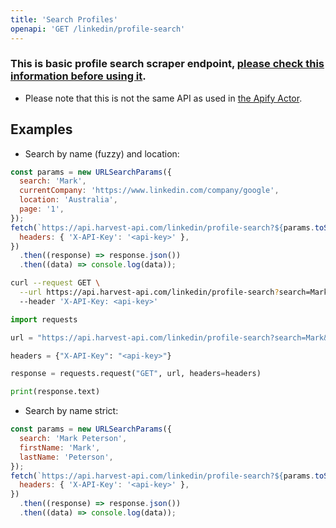 ```yaml
---
title: 'Search Profiles'
openapi: 'GET /linkedin/profile-search'
---
```



### This is basic profile search scraper endpoint, [please check this information before using it](/guides/profile-search).

- Please note that this is not the same API as used in [the Apify Actor](https://apify.com/harvestapi/linkedin-profile-search).

## Examples

- Search by name (fuzzy) and location:

<CodeGroup>

```javascript JavaScript
const params = new URLSearchParams({
  search: 'Mark',
  currentCompany: 'https://www.linkedin.com/company/google',
  location: 'Australia',
  page: '1',
});
fetch(`https://api.harvest-api.com/linkedin/profile-search?${params.toString()}`, {
  headers: { 'X-API-Key': '<api-key>' },
})
  .then((response) => response.json())
  .then((data) => console.log(data));
```

```bash cURL
curl --request GET \
  --url https://api.harvest-api.com/linkedin/profile-search?search=Mark&companyId=1441&location=Australia&page=1 \
  --header 'X-API-Key: <api-key>'
```

```python Python
import requests

url = "https://api.harvest-api.com/linkedin/profile-search?search=Mark&companyId=1441&location=Australia&page=1"

headers = {"X-API-Key": "<api-key>"}

response = requests.request("GET", url, headers=headers)

print(response.text)
```

</CodeGroup>

- Search by name strict:

```javascript JavaScript
const params = new URLSearchParams({
  search: 'Mark Peterson',
  firstName: 'Mark',
  lastName: 'Peterson',
});
fetch(`https://api.harvest-api.com/linkedin/profile-search?${params.toString()}`, {
  headers: { 'X-API-Key': '<api-key>' },
})
  .then((response) => response.json())
  .then((data) => console.log(data));
```

<GeoIdSnippet />
